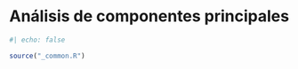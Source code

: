 # Análisis de componentes principales {#sec-import .unnumbered}

```r
#| echo: false

source("_common.R")
```
